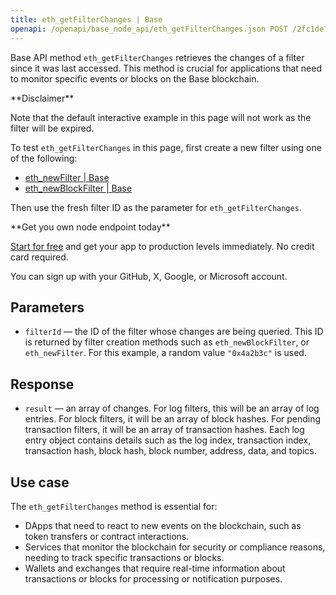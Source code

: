 ```yaml
---
title: eth_getFilterChanges | Base
openapi: /openapi/base_node_api/eth_getFilterChanges.json POST /2fc1de7f08c0465f6a28e3c355e0cb14
---
```


Base API method `eth_getFilterChanges` retrieves the changes of a filter since it was last accessed. This method is crucial for applications that need to monitor specific events or blocks on the Base blockchain.

<Warning>
**Disclaimer**

Note that the default interactive example in this page will not work as the filter will be expired.

To test `eth_getFilterChanges` in this page, first create a new filter using one of the following:

* [eth\_newFilter | Base](/reference/base-newfilter)
* [eth\_newBlockFilter | Base](/reference/base-newblockfilter)

Then use the fresh filter ID as the parameter for `eth_getFilterChanges`.
</Warning>

<Check>
**Get you own node endpoint today**

[Start for free](https://console.chainstack.com/) and get your app to production levels immediately. No credit card required.

You can sign up with your GitHub, X, Google, or Microsoft account.
</Check>


## Parameters

* `filterId` — the ID of the filter whose changes are being queried. This ID is returned by filter creation methods such as `eth_newBlockFilter`, or `eth_newFilter`. For this example, a random value `"0x4a2b3c"` is used.

## Response

* `result` — an array of changes. For log filters, this will be an array of log entries. For block filters, it will be an array of block hashes. For pending transaction filters, it will be an array of transaction hashes. Each log entry object contains details such as the log index, transaction index, transaction hash, block hash, block number, address, data, and topics.

## Use case

The `eth_getFilterChanges` method is essential for:

* DApps that need to react to new events on the blockchain, such as token transfers or contract interactions.
* Services that monitor the blockchain for security or compliance reasons, needing to track specific transactions or blocks.
* Wallets and exchanges that require real-time information about transactions or blocks for processing or notification purposes.
